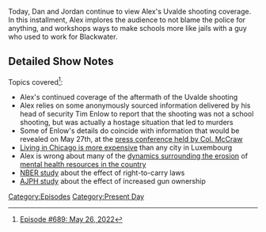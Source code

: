 {{DEFAULTSORT:
    #_EPISODE_0689:May 26, 2022
}}{{Episode
    | title           = May 26, 2022
    | caption         = Listen to this episode on [https://knowledgefight.libsyn.com/689-may-26-2022 Libsyn] [https://open.spotify.com/episode/09SWeavaicKZVnHXN3gjvJ Spotify], Read the [[Transcript/689: May 26, 2022|Unofficial Transcript]], View discussion on [https://reddit.com/v5ur18 Reddit]
    | episodeNumber   = 689
    | length          = 01:29:22
    | airDate         = June 6, 2022
    | coverageDate    = May 26, 2022
    | episodeType     = [[:Category:Present Day|Present Day]]
    | previousEpisode = [[688: May 25, 2022]]
    | nextEpisode     = [[690: May 27, 2022]]
}}

{{Stub}}

Today, Dan and Jordan continue to view Alex's Uvalde shooting coverage.  In this installment, Alex implores the audience to not blame the police for anything, and workshops ways to make schools more like jails with a guy who used to work for Blackwater.

==Detailed Show Notes==

Topics covered<ref>[https://knowledgefight.com/research/2022/6/5/episode-689-may-26-2022 Episode #689: May 26, 2022]</ref>:

*Alex's continued coverage of the aftermath of the Uvalde shooting
*Alex relies on some anonymously sourced information delivered by his head of security Tim Enlow to report that the shooting was not a school shooting, but was actually a hostage situation that led to murders
*Some of Enlow's details do coincide with information that would be revealed on May 27th, at the [https://www.npr.org/2022/06/03/1102689126/uvalde-shooting-police-response press conference held by Col. McCraw]
*[https://www.rethinktokyo.com/sites/default/files/gl-2021-cost-of-living-city-ranking-mercer-0622.pdf Living in Chicago is more expensive] than any city in Luxembourg
*Alex is wrong about many of the [https://www.npr.org/2017/11/30/567477160/how-the-loss-of-u-s-psychiatric-hospitals-led-to-a-mental-health-crisis dynamics surrounding the erosion] of [https://origins.osu.edu/article/americas-long-suffering-mental-health-system?language_content_entity=en mental health resources in the country]
*[https://www.nber.org/papers/w23510 NBER study] about the effect of right-to-carry laws
*[https://ajph.aphapublications.org/doi/full/10.2105/AJPH.2013.301409 AJPH study] about the effect of increased gun ownership

[[Category:Episodes]]
[[Category:Present Day]]
